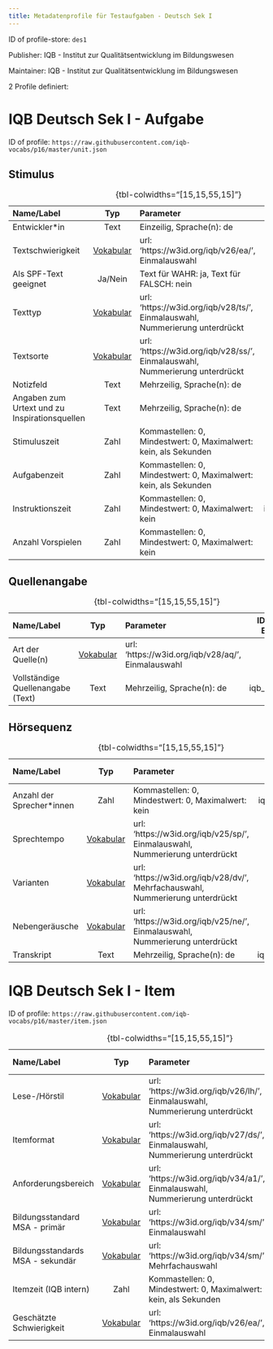 ```yaml
---
title: Metadatenprofile für Testaufgaben - Deutsch Sek I
---
```


ID of profile-store: `des1`

Publisher: IQB - Institut zur Qualitätsentwicklung im Bildungswesen

Maintainer: IQB - Institut zur Qualitätsentwicklung im Bildungswesen

2 Profile definiert:

# IQB Deutsch Sek I - Aufgabe

ID of profile: `https://raw.githubusercontent.com/iqb-vocabs/p16/master/unit.json`

## Stimulus

| Name/Label | Typ | Parameter | ID Profil-Eintrag |
| :--- | :---: | :--- | :---: |
| Entwickler*in | Text |Einzeilig, Sprache(n): de | iqb_author |
| Textschwierigkeit | [Vokabular](https://w3id.org/iqb/v26/ea/) | url: 'https://w3id.org/iqb/v26/ea/', Einmalauswahl | k0 |
| Als SPF-Text geeignet | Ja/Nein |Text für WAHR: ja, Text für FALSCH: nein | a1 |
| Texttyp | [Vokabular](https://w3id.org/iqb/v28/ts/) | url: 'https://w3id.org/iqb/v28/ts/', Einmalauswahl, Nummerierung unterdrückt | k1 |
| Textsorte | [Vokabular](https://w3id.org/iqb/v28/ss/) | url: 'https://w3id.org/iqb/v28/ss/', Einmalauswahl, Nummerierung unterdrückt | k2 |
| Notizfeld | Text |Mehrzeilig, Sprache(n): de | iqb_note |
| Angaben zum Urtext und zu Inspirationsquellen | Text |Mehrzeilig, Sprache(n): de | iqb_additional_info |
| Stimuluszeit | Zahl |Kommastellen: 0, Mindestwert: 0, Maximalwert: kein, als Sekunden | iqb_time_stimulus |
| Aufgabenzeit | Zahl |Kommastellen: 0, Mindestwert: 0, Maximalwert: kein, als Sekunden | iqb_time_unit |
| Instruktionszeit | Zahl |Kommastellen: 0, Mindestwert: 0, Maximalwert: kein | iqb_time_instructions |
| Anzahl Vorspielen | Zahl |Kommastellen: 0, Mindestwert: 0, Maximalwert: kein | iqb_time_play |

: {tbl-colwidths="[15,15,55,15]"}

## Quellenangabe

| Name/Label | Typ | Parameter | ID Profil-Eintrag |
| :--- | :---: | :--- | :---: |
| Art der Quelle(n) | [Vokabular](https://w3id.org/iqb/v28/aq/) | url: 'https://w3id.org/iqb/v28/aq/', Einmalauswahl | k3 |
| Vollständige Quellenangabe (Text) | Text |Mehrzeilig, Sprache(n): de | iqb_copyright |

: {tbl-colwidths="[15,15,55,15]"}

## Hörsequenz

| Name/Label | Typ | Parameter | ID Profil-Eintrag |
| :--- | :---: | :--- | :---: |
| Anzahl der Sprecher*innen | Zahl |Kommastellen: 0, Mindestwert: 0, Maximalwert: kein | iqb_speakers |
| Sprechtempo | [Vokabular](https://w3id.org/iqb/v25/sp/) | url: 'https://w3id.org/iqb/v25/sp/', Einmalauswahl, Nummerierung unterdrückt | k4 |
| Varianten | [Vokabular](https://w3id.org/iqb/v28/dv/) | url: 'https://w3id.org/iqb/v28/dv/', Mehrfachauswahl, Nummerierung unterdrückt | k5 |
| Nebengeräusche | [Vokabular](https://w3id.org/iqb/v25/ne/) | url: 'https://w3id.org/iqb/v25/ne/', Einmalauswahl, Nummerierung unterdrückt | k6 |
| Transkript | Text |Mehrzeilig, Sprache(n): de | iqb_transcript |

: {tbl-colwidths="[15,15,55,15]"}

# IQB Deutsch Sek I - Item

ID of profile: `https://raw.githubusercontent.com/iqb-vocabs/p16/master/item.json`

| Name/Label | Typ | Parameter | ID Profil-Eintrag |
| :--- | :---: | :--- | :---: |
| Lese-/Hörstil | [Vokabular](https://w3id.org/iqb/v26/lh/) | url: 'https://w3id.org/iqb/v26/lh/', Einmalauswahl, Nummerierung unterdrückt | s1 |
| Itemformat | [Vokabular](https://w3id.org/iqb/v27/ds/) | url: 'https://w3id.org/iqb/v27/ds/', Einmalauswahl, Nummerierung unterdrückt | s2 |
| Anforderungsbereich | [Vokabular](https://w3id.org/iqb/v34/a1/) | url: 'https://w3id.org/iqb/v34/a1/', Einmalauswahl, Nummerierung unterdrückt | s3 |
| Bildungsstandard MSA - primär | [Vokabular](https://w3id.org/iqb/v34/sm/) | url: 'https://w3id.org/iqb/v34/sm/', Einmalauswahl | s5 |
| Bildungsstandards MSA - sekundär | [Vokabular](https://w3id.org/iqb/v34/sm/) | url: 'https://w3id.org/iqb/v34/sm/', Mehrfachauswahl | s6 |
| Itemzeit (IQB intern) | Zahl |Kommastellen: 0, Mindestwert: 0, Maximalwert: kein, als Sekunden | iqb_time_item |
| Geschätzte Schwierigkeit | [Vokabular](https://w3id.org/iqb/v26/ea/) | url: 'https://w3id.org/iqb/v26/ea/', Einmalauswahl | e4 |

: {tbl-colwidths="[15,15,55,15]"}

